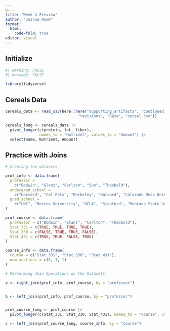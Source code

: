 ```yaml
---
q---
title: "Week 4 Preview"
author: "Joshua Rowe"
format:
  html: 
    code-fold: true
editor: visual
---
```


## Initialize

```r

#| warning: FALSE
#| message: FALSE

library(tidyverse)


```

## Cereals Data

```r

cereals_data <- read_csv(here::here("supporting_artifacts", "continued_learning",
                                "revisions", "Data", "cereal.csv"))

cereals_long <- cereals_data |> 
  pivot_longer(c(protein, fat, fiber), 
               names_to = "Nutrient", values_to = "Amount") |> 
  select(name, Nutrient, Amount)


```

## Practice with Joins

```r

# Creating the datasets

prof_info <- data.frame(
  professor = 
    c("Bodwin", "Glanz", "Carlton", "Sun", "Theobold"),
  undergrad_school = 
    c("Harvard", "Cal Poly", "Berkeley", "Harvard", "Colorado Mesa University"),
  grad_school = 
    c("UNC", "Boston University", "UCLA", "Stanford", "Montana State University")
)

prof_course <- data.frame(
  professor = c("Bodwin", "Glanz", "Carlton", "Theobold"),
  Stat_331 = c(TRUE, TRUE, TRUE, TRUE),
  Stat_330 = c(FALSE, TRUE, TRUE, FALSE),
  Stat_431 = c(TRUE, TRUE, FALSE, TRUE)
)

course_info <- data.frame(
  course = c("Stat_331", "Stat_330", "Stat_431"),
  num_sections = c(8, 3, 1)
)

# Performing Join Operations on the Datasets

a <- right_join(prof_info, prof_course, by = "professor")


b <- left_join(prof_info, prof_course, by = "professor")


prof_course_long <- prof_course |> 
  pivot_longer(c(Stat_331, Stat_330, Stat_431), names_to = "course", values_to = "can_teach")

c <- left_join(prof_course_long, course_info, by = "course")

```
